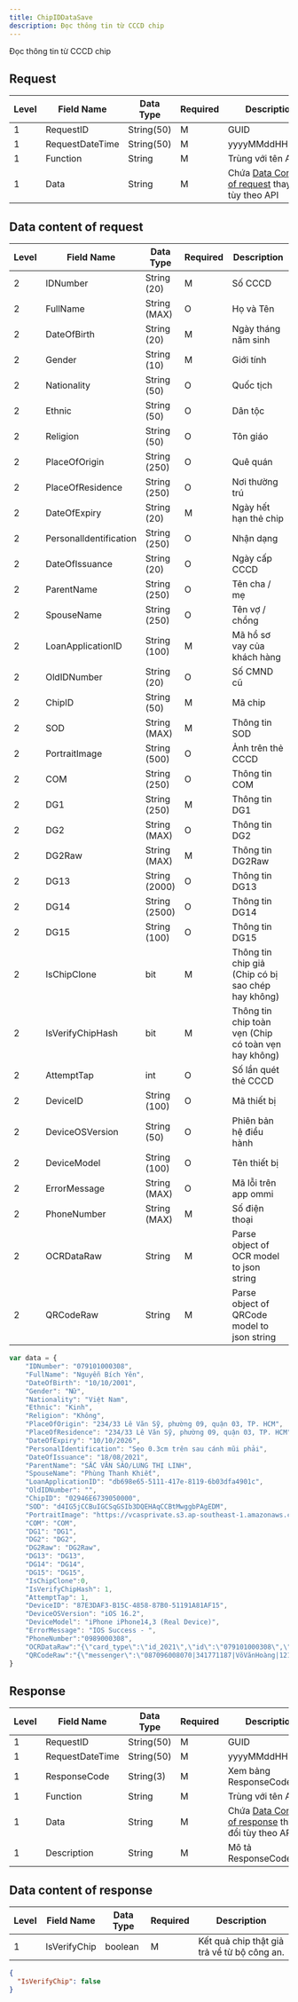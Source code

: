 ```yaml
---
title: ChipIDDataSave
description: Đọc thông tin từ CCCD chip
---
```


Đọc thông tin từ CCCD chip

## Request

| Level | Field Name      | Data Type  | Required | Description                                                                    |
| ----- | --------------- | ---------- | -------- | ------------------------------------------------------------------------------ |
| 1     | RequestID       | String(50) | M        | GUID                                                                           |
| 1     | RequestDateTime | String(50) | M        | yyyyMMddHHmmss                                                                 |
| 1     | Function        | String     | M        | Trùng với tên API                                                              |
| 1     | Data            | String     | M        | Chứa [Data Content of request](#data-content-of-request) thay đổi tùy theo API |

## Data content of request

| Level | Field Name             | Data Type     | Required | Description                                          |
| ----- | ---------------------- | ------------- | -------- | ---------------------------------------------------- |
| 2     | IDNumber               | String (20)   | M        | Số CCCD                                              |
| 2     | FullName               | String (MAX)  | O        | Họ và Tên                                            |
| 2     | DateOfBirth            | String (20)   | M        | Ngày tháng năm sinh                                  |
| 2     | Gender                 | String (10)   | M        | Giới tính                                            |
| 2     | Nationality            | String (50)   | O        | Quốc tịch                                            |
| 2     | Ethnic                 | String (50)   | O        | Dân tộc                                              |
| 2     | Religion               | String (50)   | O        | Tôn giáo                                             |
| 2     | PlaceOfOrigin          | String (250)  | O        | Quê quán                                             |
| 2     | PlaceOfResidence       | String (250)  | O        | Nơi thường trú                                       |
| 2     | DateOfExpiry           | String (20)   | M        | Ngày hết hạn thẻ chip                                |
| 2     | PersonalIdentification | String (250)  | O        | Nhận dạng                                            |
| 2     | DateOfIssuance         | String (20)   | O        | Ngày cấp CCCD                                        |
| 2     | ParentName             | String (250)  | O        | Tên cha / mẹ                                         |
| 2     | SpouseName             | String (250)  | O        | Tên vợ / chồng                                       |
| 2     | LoanApplicationID      | String (100)  | M        | Mã hồ sơ vay của khách hàng                          |
| 2     | OldIDNumber            | String (20)   | O        | Số CMND cũ                                           |
| 2     | ChipID                 | String (50)   | M        | Mã chip                                              |
| 2     | SOD                    | String (MAX)  | M        | Thông tin SOD                                        |
| 2     | PortraitImage          | String (500)  | O        | Ảnh trên thẻ CCCD                                    |
| 2     | COM                    | String (250)  | O        | Thông tin COM                                        |
| 2     | DG1                    | String (250)  | M        | Thông tin DG1                                        |
| 2     | DG2                    | String (MAX)  | O        | Thông tin DG2                                        |
| 2     | DG2Raw                 | String (MAX)  | M        | Thông tin DG2Raw                                     |
| 2     | DG13                   | String (2000) | O        | Thông tin DG13                                       |
| 2     | DG14                   | String (2500) | O        | Thông tin DG14                                       |
| 2     | DG15                   | String (100)  | O        | Thông tin DG15                                       |
| 2     | IsChipClone            | bit           | M        | Thông tin chip giả (Chip có bị sao chép hay không)   |
| 2     | IsVerifyChipHash       | bit           | M        | Thông tin chip toàn vẹn (Chip có toàn vẹn hay không) |
| 2     | AttemptTap             | int           | O        | Số lần quét thẻ CCCD                                 |
| 2     | DeviceID               | String (100)  | O        | Mã thiết bị                                          |
| 2     | DeviceOSVersion        | String (50)   | O        | Phiên bản hệ điều hành                               |
| 2     | DeviceModel            | String (100)  | O        | Tên thiết bị                                         |
| 2     | ErrorMessage           | String (MAX)  | O        | Mã lỗi trên app ommi                                 |
| 2     | PhoneNumber            | String (MAX)  | M        | Số điện thoại                                        |
| 2     | OCRDataRaw             | String        | M        | Parse object of OCR model to json string             |
| 2     | QRCodeRaw              | String        | M        | Parse object of QRCode model to json string          |

```javascript
var data = {
    "IDNumber": "079101000308",
    "FullName": "Nguyễn Bích Yên",
    "DateOfBirth": "10/10/2001",
    "Gender": "Nữ",
    "Nationality": "Việt Nam",
    "Ethnic": "Kinh",
    "Religion": "Không",
    "PlaceOfOrigin": "234/33 Lê Văn Sỹ, phường 09, quận 03, TP. HCM",
    "PlaceOfResidence": "234/33 Lê Văn Sỹ, phường 09, quận 03, TP. HCM",
    "DateOfExpiry": "10/10/2026",
    "PersonalIdentification": "Sẹo 0.3cm trên sau cánh mũi phải",
    "DateOfIssuance": "18/08/2021",
    "ParentName": "SẮC VĂN SẢO/LUNG THỊ LINH",
    "SpouseName": "Phùng Thanh Khiết",
    "LoanApplicationID": "db698e65-5111-417e-8119-6b03dfa4901c",
    "OldIDNumber": "",
    "ChipID": "02946E6739050000",
    "SOD": "d4IG5jCCBuIGCSqGSIb3DQEHAqCCBtMwggbPAgEDM",
    "PortraitImage": "https://vcasprivate.s3.ap-southeast-1.amazonaws.com/Application/UAT/Documents/Image_20230510_2078b057294d42cabae20428bfaa6751.jpg",
    "COM": "COM",
    "DG1": "DG1",
    "DG2": "DG2",
    "DG2Raw": "DG2Raw",
    "DG13": "DG13",
    "DG14": "DG14",
    "DG15": "DG15",
    "IsChipClone":0,
    "IsVerifyChipHash": 1,
    "AttemptTap": 1,
    "DeviceID": "87E3DAF3-B15C-4858-87B0-51191A81AF15",
    "DeviceOSVersion": "iOS 16.2",
    "DeviceModel": "iPhone iPhone14,3 (Real Device)",
    "ErrorMessage": "IOS Success - ",
    "PhoneNumber":"0989000308",
    "OCRDataRaw":"{\"card_type\":\"id_2021\",\"id\":\"079101000308\",\"id_score\":0.9595770835876465,\"name\":\"NGUYỄNBÍCHYÊN\",\"name_score\":0.9999910593032837,\"birthday\":\"10-10-2001\",\"birthday_score\":0.9998964071273804,\"sex\":\"Nữ\",\"sex_score\":0.9999322891235352,\"nationality\":\"ViệtNam\",\"nationality_score\":0.9998540580272675,\"hometown\":\"234/33LêVănSỹ,P9,Quận3,TPHồChíMinh\",\"hometown_score\":0.9999360501766205,\"address\":\"234/33LêVănSỹ,P9,Quận3,TPHồChíMinh\",\"address_score\":0.9998131334781647,\"expiry\":\"10-10-2026\",\"expiry_score\":0.9998981952667236,\"ethnic\":\"N/A\",\"religion\":\"N/A\",\"issue_date\":\"18-08-2021\",\"issue_date_score\":0.9985219240188599,\"issue_authority\":\"CỤCTRƯỞNGCỤCCẢNHSÁTQUẢNLÝHÀNHCHÍNHVỀTRẬTTỰXÃHỘI\",\"issue_authority_score\":0.9593485423496791,\"characteristic\":\"Sẹo0.3cmtrênsaucánhmũiphải\",\"characteristic_score\":0.9999829019818988,\"mrz\":{\"file\":\"image.png\",\"card_type\":\"id_2021\",\"document_type\":\"OV\",\"country_code\":\"NNI\",\"country_code_uncertain\":true,\"name\":\"NGUYENBCHYEN\",\"document_number\":\"010003080\",\"document_number_uncertain\":false,\"custom_country_id\":\"79101000308<\",\"nationality\":\"VNN\",\"nationality_uncertain\":true,\"birth_date\":\"011010\",\"birth_date_uncertain\":true,\"sex\":\"N\",\"sex_uncertain\":true,\"expiry_date\":\"2G1010\",\"expiry_date_uncertain\":true,\"uncertain\":true,\"final_hash\":false}}",
    "QRCodeRaw":"{\"messenger\":\"087096008070|341771187|VõVănHoàng|12101996|Nam|Tổ8,ẤpThiSơn,TânThànhA,TânHồng,ĐồngTháp|09082021\",\"error\":\"NONE\",\"mask\":\"M101\",\"Errorlevel\":\"M\",\"mode\":\"MIXED\"}"
}
```

## Response

| Level | Field Name      | Data Type  | Required | Description                                                                      |
| ----- | --------------- | ---------- | -------- | -------------------------------------------------------------------------------- |
| 1     | RequestID       | String(50) | M        | GUID                                                                             |
| 1     | RequestDateTime | String(50) | M        | yyyyMMddHHmmss                                                                   |
| 1     | ResponseCode    | String(3)  | M        | Xem bảng ResponseCodeData                                                        |
| 1     | Function        | String     | M        | Trùng với tên API                                                                |
| 1     | Data            | String     | M        | Chứa [Data Content of response](#data-content-of-response) thay đổi tùy theo API |
| 1     | Description     | String     | M        | Mô tả ResponseCode                                                               |

## Data content of response

| Level | Field Name   | Data Type | Required | Description                                 |
| ----- | ------------ | --------- | -------- | ------------------------------------------- |
| 1     | IsVerifyChip | boolean   | M        | Kết quả chip thật giả trả về từ bộ công an. |

```json
{
  "IsVerifyChip": false
}
```
